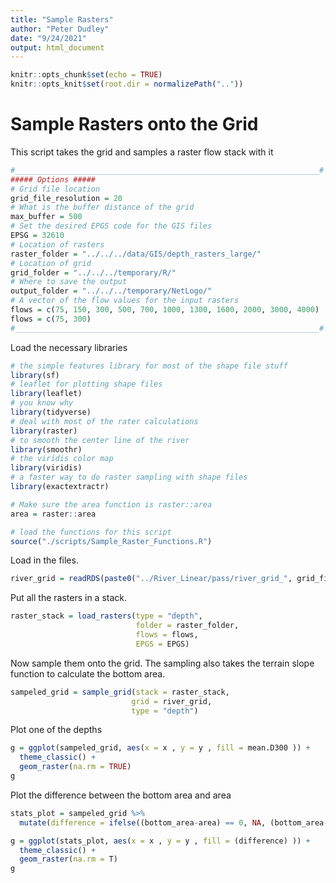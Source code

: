 ```yaml
---
title: "Sample Rasters"
author: "Peter Dudley"
date: "9/24/2021"
output: html_document
---
```


```r
knitr::opts_chunk$set(echo = TRUE)
knitr::opts_knit$set(root.dir = normalizePath(".."))
```
# Sample Rasters onto the Grid

This script takes the grid and samples a raster flow stack with it 
```r
#____________________________________________________________________#
##### Options #####
# Grid file location
grid_file_resolution = 20
# What is the buffer distance of the grid
max_buffer = 500
# Set the desired EPGS code for the GIS files
EPSG = 32610
# Location of rasters
raster_folder = "../../../data/GIS/depth_rasters_large/"
# Location of grid
grid_folder = "../../../temporary/R/"
# Where to save the output
output_folder = "../../../temporary/NetLogo/"
# A vector of the flow values for the input rasters 
flows = c(75, 150, 300, 500, 700, 1000, 1300, 1600, 2000, 3000, 4000)
flows = c(75, 300)
#____________________________________________________________________#
```

Load the necessary libraries 
```r
# the simple features library for most of the shape file stuff
library(sf)
# leaflet for plotting shape files
library(leaflet)
# you know why
library(tidyverse)
# deal with most of the rater calculations
library(raster)
# to smooth the center line of the river
library(smoothr)
# the viridis color map
library(viridis)
# a faster way to do raster sampling with shape files
library(exactextractr)

# Make sure the area function is raster::area 
area = raster::area

# load the functions for this script
source("./scripts/Sample_Raster_Functions.R")
```

Load in the files.
```r
river_grid = readRDS(paste0("../River_Linear/pass/river_grid_", grid_file_resolution, "_", max_buffer, ".rds"))
```

Put all the rasters in a stack. 
```r
raster_stack = load_rasters(type = "depth",
                            folder = raster_folder,
                            flows = flows,
                            EPGS = EPGS)
```

Now sample them onto the grid. The sampling also takes the terrain slope function to calculate the bottom area.
```r
sampeled_grid = sample_grid(stack = raster_stack,
                           grid = river_grid,
                           type = "depth")
```

Plot one of the depths
```r
g = ggplot(sampeled_grid, aes(x = x , y = y , fill = mean.D300 )) +
  theme_classic() +
  geom_raster(na.rm = TRUE)
g
```

Plot the difference between the bottom area and area
```r
stats_plot = sampeled_grid %>% 
  mutate(difference = ifelse((bottom_area-area) == 0, NA, (bottom_area-area)))

g = ggplot(stats_plot, aes(x = x , y = y , fill = (difference) )) +
  theme_classic() +
  geom_raster(na.rm = T)
g
```
